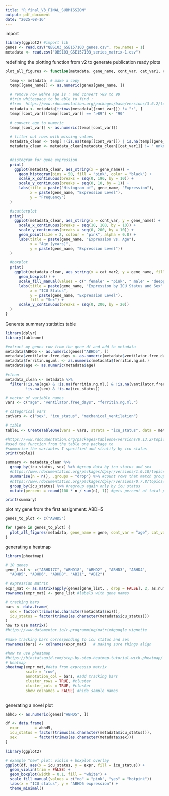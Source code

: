 ```yaml
---
title: "R_final_V3_FINAL_SUBMISSION"
output: pdf_document
date: "2025-08-16"
---
```


import
```r
library(ggplot2) #import lib
genes <- read.csv("QBS103_GSE157103_genes.csv", row.names = 1)
metadata <- read.csv("QBS103_GSE157103_series_matrix-1.csv")
```


redefining the plotting function from v2 to generate publication ready plots
```r
plot_all_figures <- function(metadata, gene_name, cont_var, cat_var1, cat_var2) {
  
  temp <- metadata  # make a copy
  temp[[gene_name]] <- as.numeric(genes[gene_name, ])
  
  # remove row wehre age is : and convert >89 to 90
  #trim whitespace to be able to find : 
  #from  https://www.rdocumentation.org/packages/base/versions/3.6.2/topics/trimws
  metadata <- metadata[trimws(metadata[[cont_var]]) != ":", ]
  temp[[cont_var]][temp[[cont_var]] == ">89"] <- "90"
  
  # convert age to numeric
  temp[[cont_var]] <- as.numeric(temp[[cont_var]])
  
  # filter out rows with missing values
  metadata_clean <- temp[ !(is.na(temp[[cont_var]]) | is.na(temp[[gene_name]])), ]
  metadata_clean <- metadata_clean[metadata_clean[[cat_var1]] != " unknown", ]


  #histogram for gene expression 
  print(
    ggplot(metadata_clean, aes_string(x = gene_name)) +
      geom_histogram(bins = 50, fill = "pink", color = "black") +
      scale_x_continuous(breaks = seq(0, 190, by = 10)) +
      scale_y_continuous(breaks = seq(0, 10, by = 1)) +
      labs(title = paste("Histogram of", gene_name, "Expression"),
           x = paste(gene_name, "Expression Level"),
           y = "Frequency")
  )

  #scatterplot
  print(
    ggplot(metadata_clean, aes_string(x = cont_var, y = gene_name)) +
      scale_x_continuous(breaks = seq(10, 100, by = 10)) +
      scale_y_continuous(breaks = seq(0, 200, by = 10)) +
      geom_point(size = 2, colour = "pink", alpha = 0.8) +
      labs(title = paste(gene_name, "Expression vs. Age"),
           x = "Age (years)",
           y = paste(gene_name, "Expression Level"))
  )

  #boxplot
  print(
    ggplot(metadata_clean, aes_string(x = cat_var2, y = gene_name, fill = cat_var1)) +
      geom_boxplot() +
      scale_fill_manual(values = c(" female" = "pink", " male" = "deeppink")) +
      labs(title = paste(gene_name, "Expression by ICU Status and Sex" ),
           x = "ICU Status",
           y = paste(gene_name, "Expression Level"),
           fill = "Sex") +
      scale_y_continuous(breaks = seq(0, 200, by = 20))
  )
}


```


Generate summary statistics table
```r
library(dplyr)
library(tableone)

#extract my genes row from the gene df and add to metadata
metadata$ABHD5 <- as.numeric(genes["ABHD5", ])
metadata$ventilator.free_days <- as.numeric(metadata$ventilator.free_days)
metadata$ferritin.ng.ml. <- as.numeric(metadata$ferritin.ng.ml.)
metadata$age <- as.numeric(metadata$age)

#clean
metadata_clean <- metadata %>%
  filter(!is.na(age) & !is.na(ferritin.ng.ml.) & !is.na(ventilator.free_days) &
         !is.na(sex) & !is.na(icu_status))

# vector of variable names
vars <- c("age", "ventilator.free_days", "ferritin.ng.ml.")

# categorical vars
catVars <- c("sex", "icu_status", "mechanical_ventilation")

# table
table1 <- CreateTableOne(vars = vars, strata = "icu_status", data = metadata_clean, factorVars = catVars)

#https://www.rdocumentation.org/packages/tableone/versions/0.13.2/topics/CreateTableOne
#used the function from the table one package to 
#summarize the variables I specified and stratify by icu status
print(table1)

summary <- metadata_clean %>%
  group_by(icu_status, sex) %>% #group data by icu status and sex
  #https://www.rdocumentation.org/packages/dplyr/versions/1.0.10/topics/group_by
  summarise(n = n(), .groups = "drop") %>% #count rows that match groups
  #https://www.rdocumentation.org/packages/dplyr/versions/0.7.8/topics/summarise
  group_by(icu_status) %>% #regroup again only by icu status 
  mutate(percent = round(100 * n / sum(n), 1)) #gets percent of total pop. 

print(summary)
```

plot my gene from the first assignment: ABDH5
```r
genes_to_plot <- c("ABHD5")

for (gene in genes_to_plot) {
  plot_all_figures(metadata, gene_name = gene, cont_var = "age", cat_var1 = "sex", cat_var2 = "icu_status")
}
```


generating a heatmap
```r
library(pheatmap)

# 10 genes 
gene_list <- c("ABHD17C", "ABHD18", "ABHD2" , "ABHD3", "ABHD4",
  "ABHD5", "ABHD6", "ABHD8", "ABI1", "ABI2")

# expression matrix
expr_mat <- as.matrix(apply(genes[gene_list, , drop = FALSE], 2, as.numeric)) #extract the 10 genes i picked
rownames(expr_mat) <- gene_list #labels with gene names

# tracking bars
bars <- data.frame(
  sex = factor(trimws(as.character(metadata$sex))),
  icu_status = factor(trimws(as.character(metadata$icu_status)))
)
how to use matrix()
#https://www.datamentor.io/r-programming/matrix#google_vignette

#make tracking bars corresponding to icu status and sex 
rownames(bars) <- colnames(expr_mat)   # making sure things align

#how to use pheatmap 
#https://biostatsquid.com/step-by-step-heatmap-tutorial-with-pheatmap/
# heatmap
pheatmap(expr_mat,#data from expressio matrix 
         scale = "row",
         annotation_col = bars, #add tracking bars
         cluster_rows = TRUE, #cluster 
         cluster_cols = TRUE, #cluster
         show_colnames = FALSE) #hide sample names
 
```



generating a novel plot
```r
abhd5 <- as.numeric(genes["ABHD5", ])

df <- data.frame(
  expr       = abhd5,
  icu_status = factor(trimws(as.character(metadata$icu_status))),
  sex        = factor(trimws(as.character(metadata$sex)))
)

library(ggplot2)

# example "new" plot: violin + boxplot overlay
ggplot(df, aes(x = icu_status, y = expr, fill = icu_status)) +
  geom_violin(trim = FALSE) +
  geom_boxplot(width = 0.1, fill = "white") +
  scale_fill_manual(values = c("no" = "pink", "yes" = "hotpink"))
  labs(x = "ICU status", y = "ABHD5 expression") +
  theme_minimal()

```

